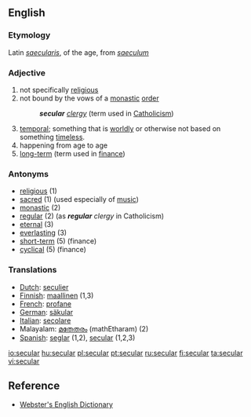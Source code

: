 ==English==
===Etymology===
Latin ''[[saecularis]]'', of the age, from ''[[saeculum]]''

===Adjective===
#not specifically [[religious]]
#not bound by the vows of a [[monastic]] [[order]]
#:'''''secular''' [[clergy]]'' (term used in [[Catholicism]]) 
#[[temporal]]; something that is [[worldly]] or otherwise not based on something [[timeless]]. 
#happening from age to age
#[[long-term]] (term used in [[finance]])

===Antonyms===
*[[religious]] (1)
*[[sacred]] (1) (used especially of [[music]])
*[[monastic]] (2)
*[[regular]] (2) (as '''''regular''' clergy'' in Catholicism)
*[[eternal]] (3)
*[[everlasting]] (3)
*[[short-term]] (5) (finance)
*[[cyclical]] (5) (finance)

=== Translations ===
{{rfc-trans}}

*[[Dutch]]: [[seculier]]
*[[Finnish]]: [[maallinen]] (1,3)
*[[French]]: [[profane]]
*[[German]]: [[säkular]]
*[[Italian]]: [[secolare]]
*Malayalam: [[മതേതരം]] (mathEtharam) (2)
*[[Spanish]]: [[seglar]] (1,2), [[secular]] (1,2,3)

[[io:secular]]
[[hu:secular]]
[[pl:secular]]
[[pt:secular]]
[[ru:secular]]
[[fi:secular]]
[[ta:secular]]
[[vi:secular]]

==Reference==
* [http://www.cs.chalmers.se/~hallgren/wget.cgi?secular Webster's English Dictionary]